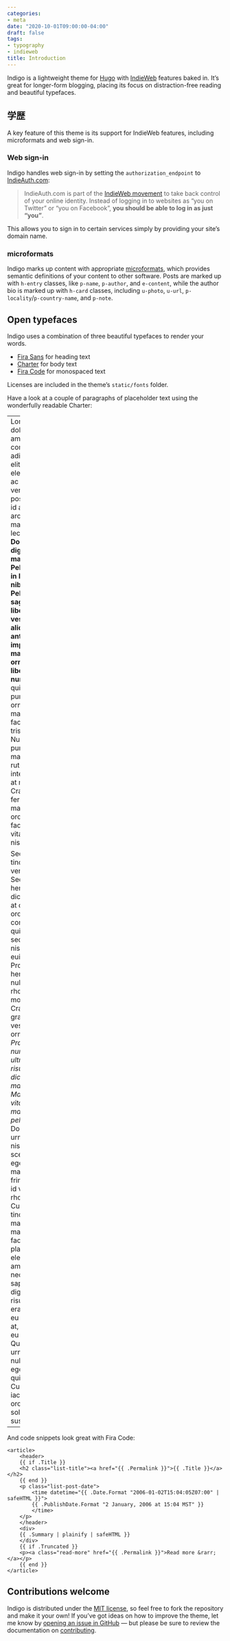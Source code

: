 ---
categories:
- meta
date: "2020-10-01T09:00:00-04:00"
draft: false
tags:
- typography
- indieweb
title: Introduction
---

Indigo is a lightweight theme for [Hugo][hugo] with [IndieWeb][indieweb] features baked in. It's great for longer-form blogging, placing its focus on distraction-free reading and beautiful typefaces.

<!--more-->

## 学歴

A key feature of this theme is its support for IndieWeb features, including microformats and web sign-in.

### Web sign-in

Indigo handles web sign-in by setting the `authorization_endpoint` to [IndieAuth.com][indieauth]:

> IndieAuth.com is part of the [IndieWeb movement][why] to take back control of your online identity. Instead of logging in to websites as "you on Twitter" or "you on Facebook", **you should be able to log in as just "you"**.

This allows you to sign in to certain services simply by providing your site's domain name.

### microformats

Indigo marks up content with appropriate [microformats][mf2], which provides semantic definitions of your content to other software. Posts are marked up with `h-entry` classes, like `p-name`, `p-author`, and `e-content`, while the author bio is marked up with `h-card` classes, including `u-photo`, `u-url`, `p-locality`/`p-country-name`, and `p-note`.

## Open typefaces

Indigo uses a combination of three beautiful typefaces to render your words.

- [Fira Sans][fira-sans] for heading text
- [Charter][charter] for body text
- [Fira Code][fira-code] for monospaced text

Licenses are included in the theme’s `static/fonts` folder.

Have a look at a couple of paragraphs of placeholder text using the wonderfully readable Charter:

---
Lorem ipsum dolor sit amet, consectetur adipiscing elit. Integer eleifend nulla ac elit venenatis posuere. Sed id aliquam arcu, et malesuada lectus. **Donec et dignissim massa. Pellentesque in laoreet nibh. Pellentesque sagittis, libero quis vestibulum aliquam, ante risus imperdiet magna, at ornare dolor libero quis nunc.** Donec quis tempus purus. Cras ornare magna ac facilisis tristique. Nulla aliquet purus quis massa rutrum interdum ac at magna. Cras fermentum magna id orci viverra facilisis. Ut vitae lobortis nisl.

Sed interdum tincidunt venenatis. Sed hendrerit dictum nisi, at dignissim orci consectetur quis. Aenean sed nisl et nisl placerat euismod. Proin hendrerit nulla at rhoncus molestie. Cras eu gravida erat, vestibulum ornare diam. _Praesent nunc arcu, ultrices et risus sed, dictum mattis dui. Maecenas vitae nisl at massa porta pellentesque_. Donec eget urna eget nisl imperdiet scelerisque eget a mauris. Nam fringilla sem id vehicula rhoncus. Curabitur tincidunt massa mauris, facilisis placerat odio eleifend sit amet. Etiam nec vehicula sapien, at dignissim risus. Sed elit erat, lacinia eu vulputate at, semper eu nulla. Quisque a urna sed nulla viverra egestas nec quis nunc. Curabitur iaculis elit in orci sollicitudin suscipit.

---

And code snippets look great with Fira Code:

```
<article>
    <header>
    {{ if .Title }}
    <h2 class="list-title"><a href="{{ .Permalink }}">{{ .Title }}</a></h2>
    {{ end }}
    <p class="list-post-date">
        <time datetime="{{ .Date.Format "2006-01-02T15:04:05Z07:00" | safeHTML }}">
        {{ .PublishDate.Format "2 January, 2006 at 15:04 MST" }}
        </time>
    </p>
    </header>
    <div>
    {{ .Summary | plainify | safeHTML }}
    </div>
    {{ if .Truncated }}
    <p><a class="read-more" href="{{ .Permalink }}">Read more &rarr;</a></p>
    {{ end }}
</article>
```

## Contributions welcome

Indigo is distributed under the [MIT license][license], so feel free to fork the repository and make it your own! If you've got ideas on how to improve the theme, let me know by [opening an issue in GitHub](issue) — but please be sure to review the documentation on [contributing][contributing].

[hugo]: https://gohugo.io
[indieweb]: https://indieweb.org
[indieauth]: https://indieauth.com
[why]: https://indieweb.org/why
[mf2]: http://microformats.org
[fira-sans]: https://bboxtype.com/typefaces/FiraSans/#!layout=specimen
[charter]: https://practicaltypography.com/charter.html
[fira-code]: https://github.com/tonsky/FiraCode
[license]: https://github.com/AngeloStavrow/indigo/blob/master/LICENSE.md
[issue]: https://github.com/AngeloStavrow/indigo/issues
[contributing]: https://github.com/AngeloStavrow/indigo/blob/master/CONTRIBUTING.md
